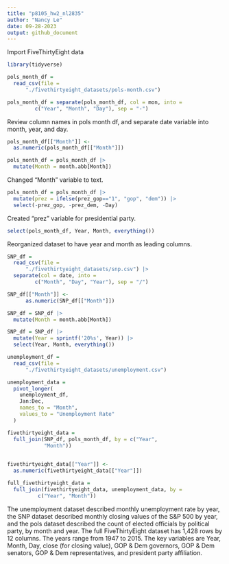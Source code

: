 ```yaml
---
title: "p8105_hw2_nl2835"
author: "Nancy Le"
date: 09-28-2023
output: github_document
---
```


Import FiveThirtyEight data

```r
library(tidyverse)

pols_month_df = 
  read_csv(file = 
      "./fivethirtyeight_datasets/pols-month.csv")

```

```r
pols_month_df = separate(pols_month_df, col = mon, into = 
         c("Year", "Month", "Day"), sep = "-") 

```

Review column names in pols month df, and separate date variable into month, year, and day. 

```r
pols_month_df[["Month"]] <-
  as.numeric(pols_month_df[["Month"]])

```

```r
pols_month_df = pols_month_df |> 
  mutate(Month = month.abb[Month])
```

Changed "Month" variable to text.

```r
pols_month_df = pols_month_df |> 
  mutate(prez = ifelse(prez_gop=="1", "gop", "dem")) |> 
  select(-prez_gop, -prez_dem, -Day)  
```

Created "prez" variable for presidential party.

```r
select(pols_month_df, Year, Month, everything())
```

Reorganized dataset to have year and month as leading columns.

```r
SNP_df = 
  read_csv(file = 
      "./fivethirtyeight_datasets/snp.csv") |> 
  separate(col = date, into = 
         c("Month", "Day", "Year"), sep = "/") 
```


```r
SNP_df[["Month"]] <-
      as.numeric(SNP_df[["Month"]])

```

```r
SNP_df = SNP_df |> 
  mutate(Month = month.abb[Month])
```

```r
SNP_df = SNP_df |> 
  mutate(Year = sprintf('20%s', Year)) |> 
  select(Year, Month, everything())
```

```r
unemployment_df = 
  read_csv(file = 
      "./fivethirtyeight_datasets/unemployment.csv") 
```


```r
unemployment_data =
  pivot_longer(
    unemployment_df,
    Jan:Dec,
    names_to = "Month",
    values_to = "Unemployment Rate"
  )
```

```r
fivethirtyeight_data = 
  full_join(SNP_df, pols_month_df, by = c("Year", 
            "Month"))
  
```

```r
fivethirtyeight_data[["Year"]] <-
  as.numeric(fivethirtyeight_data[["Year"]])

```


```r
full_fivethirtyeight_data = 
  full_join(fivethirtyeight_data, unemployment_data, by =
          c("Year", "Month"))
```

The unemployment dataset described monthly unemployment rate by year, the SNP dataset described monthly closing values of the S&P 500 by year, and the pols dataset described the count of elected officials by political party, by month and year. The full FiveThirtyEight dataset has 1,428 rows by 12 columns. The years range from 1947 to 2015. The key variables are Year, Month, Day, close (for closing value), GOP & Dem governors, GOP & Dem senators, GOP & Dem representatives, and president party affiliation.

